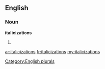 ==English==

===Noun===
'''italicizations'''

# {{plural of|[[italicization]]}}

[[Category:English plurals]]

[[ar:italicizations]]
[[fr:italicizations]]
[[my:italicizations]]